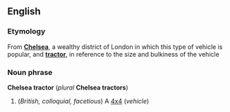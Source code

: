 ==English==
===Etymology===
From '''[[w:Chelsea|Chelsea]]''', a wealthy district of London in which this type of vehicle is popular, and '''[[tractor]]''', in reference to the size and bulkiness of the vehicle

===Noun phrase===
'''Chelsea tractor''' (''plural'' '''Chelsea tractors''')

#(''British, colloquial, facetious'') A [[4x4]] (''vehicle'')